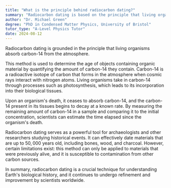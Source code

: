 ```yaml
---
title: "What is the principle behind radiocarbon dating?"
summary: "Radiocarbon dating is based on the principle that living organisms absorb carbon-14 from the atmosphere."
author: "Dr. Michael Green"
degree: "PhD in Condensed Matter Physics, University of Bristol"
tutor_type: "A-Level Physics Tutor"
date: 2024-08-12
---
```


Radiocarbon dating is grounded in the principle that living organisms absorb carbon-14 from the atmosphere.

This method is used to determine the age of objects containing organic material by quantifying the amount of carbon-14 they contain. Carbon-14 is a radioactive isotope of carbon that forms in the atmosphere when cosmic rays interact with nitrogen atoms. Living organisms take in carbon-14 through processes such as photosynthesis, which leads to its incorporation into their biological tissues.

Upon an organism's death, it ceases to absorb carbon-14, and the carbon-14 present in its tissues begins to decay at a known rate. By measuring the remaining amount of carbon-14 in a sample and comparing it to the initial concentration, scientists can estimate the time elapsed since the organism's death.

Radiocarbon dating serves as a powerful tool for archaeologists and other researchers studying historical events. It can effectively date materials that are up to $50,000$ years old, including bones, wood, and charcoal. However, certain limitations exist: this method can only be applied to materials that were previously alive, and it is susceptible to contamination from other carbon sources.

In summary, radiocarbon dating is a crucial technique for understanding Earth's biological history, and it continues to undergo refinement and improvement by scientists worldwide.
    